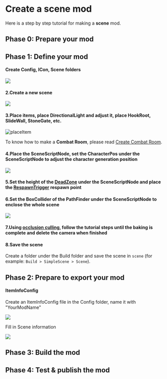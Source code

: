 
# Create a scene mod

Here is a step by step tutorial for making a **scene** mod.

## Phase 0: Prepare your mod

<ModTutorialFragmentStepOpenUnity />

## Phase 1: Define your mod

#### Create Config, ICon, Scene folders

![](2.create-a-scene-mod/createFolder.png)

#### 2.Create a new scene

![](2.create-a-scene-mod/createscene.png)

#### 3.Place items, place DirectionalLight and adjust it, place HookRoot, SlideWall, StoneGate, etc.

![placeItem](2.create-a-scene-mod/placeItem.png)

To know how to make a **Combat Room**, please read [Create Combat Room](../tutorials-advanced/2.create-combat-room.md).

#### 4.Place the SceneScriptNode, set the CharacterPos under the SceneScriptNode to adjust the character generation position

![](2.create-a-scene-mod/sceneScriptNode.png)

#### 5.Set the height of the [DeadZone](../details/deadzone-respawntrigger.md) under the SceneScriptNode and place the  [RespawnTrigger](../details/deadzone-respawntrigger.md)  respawn point

#### 6.Set the BoxCollider of the PathFinder under the SceneScriptNode to enclose the whole scene

![](2.create-a-scene-mod/pathfinder.png)

#### 7.Using [occlusion culling](https://docs.unity3d.com/2019.4/Documentation/Manual/occlusion-culling-getting-started.html), follow the tutorial steps until the baking is complete and delete the camera when finished

#### 8.Save the scene

Create a folder under the Build folder and save the scene in `scene` (for example: `Build > SimpleScene > Scene`).

## Phase 2: Prepare to export your mod

<ModTutorialFragmentStepCreateIcon />

#### ItemInfoConfig

Create an ItemInfoConfig file in the Config folder, name it with "YourModName"

![](2.create-a-scene-mod/itemInfoConfig.png)

Fill in Scene information

![](2.create-a-scene-mod/fillItemInfoConfig.png)

## Phase 3: Build the mod

<ModTutorialFragmentPhaseBuild />

## Phase 4: Test & publish the mod

<ModTutorialFragmentPhaseTest />